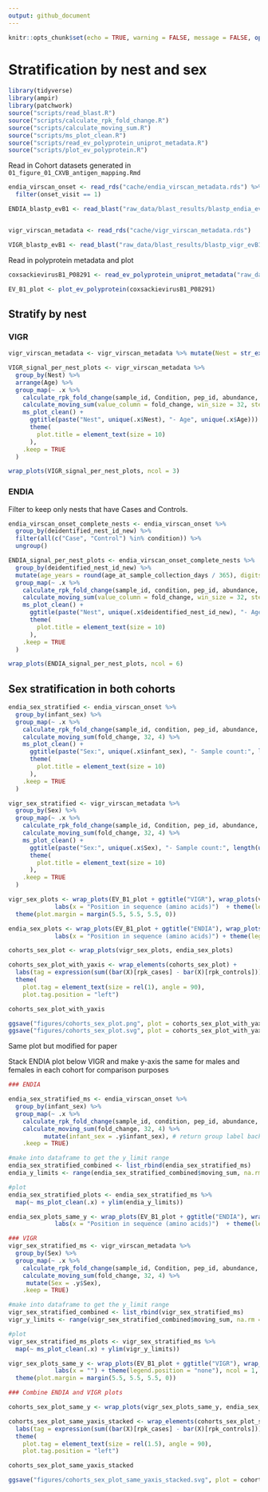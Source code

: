 ```yaml
---
output: github_document
---
```


```r
knitr::opts_chunk$set(echo = TRUE, warning = FALSE, message = FALSE, options(readr.show_col_types = FALSE))
```

# Stratification by nest and sex

```r
library(tidyverse)
library(ampir)
library(patchwork)
source("scripts/read_blast.R")
source("scripts/calculate_rpk_fold_change.R")
source("scripts/calculate_moving_sum.R")
source("scripts/ms_plot_clean.R")
source("scripts/read_ev_polyprotein_uniprot_metadata.R")
source("scripts/plot_ev_polyprotein.R")
```

Read in Cohort datasets generated in `01_figure_01_CXVB_antigen_mapping.Rmd`

```r
endia_virscan_onset <- read_rds("cache/endia_virscan_metadata.rds") %>% 
  filter(onset_visit == 1)

ENDIA_blastp_evB1 <- read_blast("raw_data/blast_results/blastp_endia_evB1_all_virscan_peps.blast")


vigr_virscan_metadata <- read_rds("cache/vigr_virscan_metadata.rds")

VIGR_blastp_evB1 <- read_blast("raw_data/blast_results/blastp_vigr_evB1_all_virscan_peps.blast")
```

Read in polyprotein metadata and plot
```r
coxsackievirusB1_P08291 <- read_ev_polyprotein_uniprot_metadata("raw_data/coxsackievirusB1_P08291.tsv")

EV_B1_plot <- plot_ev_polyprotein(coxsackievirusB1_P08291)
```

## Stratify by nest

### VIGR

```r
vigr_virscan_metadata <- vigr_virscan_metadata %>% mutate(Nest = str_extract(sample_id, "\\d+"))

VIGR_signal_per_nest_plots <- vigr_virscan_metadata %>%
  group_by(Nest) %>%
  arrange(Age) %>%
  group_map(~ .x %>%
    calculate_rpk_fold_change(sample_id, Condition, pep_id, abundance, VIGR_blastp_evB1) %>%
    calculate_moving_sum(value_column = fold_change, win_size = 32, step_size = 4) %>%
    ms_plot_clean() + 
      ggtitle(paste("Nest", unique(.x$Nest), "- Age", unique(.x$Age))) +
      theme(
        plot.title = element_text(size = 10) 
      ),
    .keep = TRUE
  )
```


```r
wrap_plots(VIGR_signal_per_nest_plots, ncol = 3)
```

### ENDIA

Filter to keep only nests that have Cases and Controls.
```r
endia_virscan_onset_complete_nests <- endia_virscan_onset %>% 
  group_by(deidentified_nest_id_new) %>%
  filter(all(c("Case", "Control") %in% condition)) %>%
  ungroup()
```

```r
ENDIA_signal_per_nest_plots <- endia_virscan_onset_complete_nests %>%
  group_by(deidentified_nest_id_new) %>%
  mutate(age_years = round(age_at_sample_collection_days / 365), digits = 1) %>% 
  group_map(~ .x %>%
    calculate_rpk_fold_change(sample_id, condition, pep_id, abundance, ENDIA_blastp_evB1) %>%
    calculate_moving_sum(value_column = fold_change, win_size = 32, step_size = 4) %>%
    ms_plot_clean() + 
      ggtitle(paste("Nest", unique(.x$deidentified_nest_id_new), "- Age", unique(.x$age_years))) +
      theme(
        plot.title = element_text(size = 10)
      ),
    .keep = TRUE
  )
```


```r
wrap_plots(ENDIA_signal_per_nest_plots, ncol = 6)
```


## Sex stratification in both cohorts

```r
endia_sex_stratified <- endia_virscan_onset %>%
  group_by(infant_sex) %>% 
  group_map(~ .x %>%
    calculate_rpk_fold_change(sample_id, condition, pep_id, abundance, ENDIA_blastp_evB1) %>%
    calculate_moving_sum(fold_change, 32, 4) %>%
    ms_plot_clean() + 
      ggtitle(paste("Sex:", unique(.x$infant_sex), "- Sample count:", length(unique(.x$sample_id)))) +
      theme(
        plot.title = element_text(size = 10)
      ),
    .keep = TRUE
  )

vigr_sex_stratified <- vigr_virscan_metadata %>%
  group_by(Sex) %>% 
  group_map(~ .x %>%
    calculate_rpk_fold_change(sample_id, Condition, pep_id, abundance, VIGR_blastp_evB1) %>%
    calculate_moving_sum(fold_change, 32, 4) %>%
    ms_plot_clean() + 
      ggtitle(paste("Sex:", unique(.x$Sex), "- Sample count:", length(unique(.x$sample_id)))) +
      theme(
        plot.title = element_text(size = 10)
      ),
    .keep = TRUE
  )

vigr_sex_plots <- wrap_plots(EV_B1_plot + ggtitle("VIGR"), wrap_plots(vigr_sex_stratified, ncol = 1) +
             labs(x = "Position in sequence (amino acids)")  + theme(legend.position = "bottom"), ncol = 1, heights = c(0.3, 3)) &
  theme(plot.margin = margin(5.5, 5.5, 5.5, 0))

endia_sex_plots <- wrap_plots(EV_B1_plot + ggtitle("ENDIA"), wrap_plots(endia_sex_stratified, ncol = 1) +
             labs(x = "Position in sequence (amino acids)") + theme(legend.position = "bottom"), ncol = 1, heights = c(0.3, 3)) 

cohorts_sex_plot <- wrap_plots(vigr_sex_plots, endia_sex_plots)

cohorts_sex_plot_with_yaxis <- wrap_elements(cohorts_sex_plot) +
  labs(tag = expression(sum((bar(X)[rpk_cases] - bar(X)[rpk_controls])))) +
  theme(
    plot.tag = element_text(size = rel(1), angle = 90),
    plot.tag.position = "left")
```


```r
cohorts_sex_plot_with_yaxis
```

```r
ggsave("figures/cohorts_sex_plot.png", plot = cohorts_sex_plot_with_yaxis, width = 17, height = 6, dpi = 300)
ggsave("figures/cohorts_sex_plot.svg", plot = cohorts_sex_plot_with_yaxis, width = 17, height = 6, dpi = 300)
```

Same plot but modified for paper

Stack ENDIA plot below VIGR and make y-axis the same for males and females in each cohort for comparison purposes

```r
### ENDIA

endia_sex_stratified_ms <- endia_virscan_onset %>%
  group_by(infant_sex) %>% 
  group_map(~ .x %>%
    calculate_rpk_fold_change(sample_id, condition, pep_id, abundance, ENDIA_blastp_evB1) %>%
    calculate_moving_sum(fold_change, 32, 4) %>% 
          mutate(infant_sex = .y$infant_sex), # return group label back
    .keep = TRUE)

#make into dataframe to get the y_limit range 
endia_sex_stratified_combined <- list_rbind(endia_sex_stratified_ms)
endia_y_limits <- range(endia_sex_stratified_combined$moving_sum, na.rm = TRUE)

#plot
endia_sex_stratified_plots <- endia_sex_stratified_ms %>%
  map(~ ms_plot_clean(.x) + ylim(endia_y_limits))

endia_sex_plots_same_y <- wrap_plots(EV_B1_plot + ggtitle("ENDIA"), wrap_plots(endia_sex_stratified_plots, ncol = 1) +
             labs(x = "Position in sequence (amino acids)")  + theme(legend.position = "bottom"), ncol = 1, heights = c(0.3, 3)) 

### VIGR 
vigr_sex_stratified_ms <- vigr_virscan_metadata %>%
  group_by(Sex) %>% 
  group_map(~ .x %>%
    calculate_rpk_fold_change(sample_id, Condition, pep_id, abundance, VIGR_blastp_evB1) %>%
    calculate_moving_sum(fold_change, 32, 4) %>%
     mutate(Sex = .y$Sex),
    .keep = TRUE)

#make into dataframe to get the y_limit range 
vigr_sex_stratified_combined <- list_rbind(vigr_sex_stratified_ms)
vigr_y_limits <- range(vigr_sex_stratified_combined$moving_sum, na.rm = TRUE)

#plot 
vigr_sex_stratified_ms_plots <- vigr_sex_stratified_ms %>%
  map(~ ms_plot_clean(.x) + ylim(vigr_y_limits))

vigr_sex_plots_same_y <- wrap_plots(EV_B1_plot + ggtitle("VIGR"), wrap_plots(vigr_sex_stratified_ms_plots, ncol = 1) +
             labs(x = "") + theme(legend.position = "none"), ncol = 1, heights = c(0.3, 3)) &
  theme(plot.margin = margin(5.5, 5.5, 5.5, 0))

### Combine ENDIA and VIGR plots 

cohorts_sex_plot_same_y <- wrap_plots(vigr_sex_plots_same_y, endia_sex_plots_same_y, ncol = 1)

cohorts_sex_plot_same_yaxis_stacked <- wrap_elements(cohorts_sex_plot_same_y) +
  labs(tag = expression(sum((bar(X)[rpk_cases] - bar(X)[rpk_controls])))) +
  theme(
    plot.tag = element_text(size = rel(1.5), angle = 90),
    plot.tag.position = "left")
```

```r
cohorts_sex_plot_same_yaxis_stacked
```

```r
ggsave("figures/cohorts_sex_plot_same_yaxis_stacked.svg", plot = cohorts_sex_plot_same_yaxis_stacked, width = 11, height = 9, dpi = 300)
```
